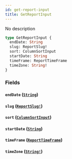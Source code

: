 ```yaml
---
id: get-report-input
title: GetReportInput
---
```


No description

```graphql
type GetReportInput {
  endDate: String
  slug: ReportSlug!
  sort: ColumnSortInput
  startDate: String
  timeFrame: ReportTimeFrame
  timeZone: String!
}
```

### Fields

#### `endDate` ([`String`](/docs/graphql/scalars/string))

#### `slug` ([`ReportSlug!`](/docs/graphql/enums/report-slug))

#### `sort` ([`ColumnSortInput`](/docs/graphql/inputs/column-sort-input))

#### `startDate` ([`String`](/docs/graphql/scalars/string))

#### `timeFrame` ([`ReportTimeFrame`](/docs/graphql/enums/report-time-frame))

#### `timeZone` ([`String!`](/docs/graphql/scalars/string))
